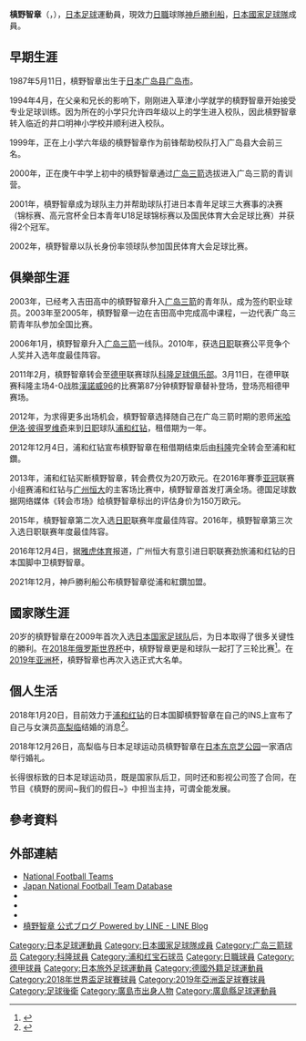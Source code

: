 {{noteta|G1=足球}}
{{infobox Football biography
| name           = 槙野智章
| image          = Tomoaki Makino 2018.jpg
| image_size     = 
| caption        = 攝於[[2018年世界盃|2018年世界盃]]
| fullname       = {{lang|ja|槙野智章}}
| birth_date     = {{Birth date and age|1987|5|11}}
| cityofbirth    = [[廣島縣|廣島縣]][[廣島市|廣島市]]
| countryofbirth = {{JPN}}
| height         = {{height|m=1.82}}
| position       = [[後衛_(足球)|後衛]]
| currentclub    = [[神戶勝利船|神戶勝利船]]
| clubnumber     = 14
| youthyears1    = 2000–2005 
| youthclubs1    = [[廣島三箭|廣島三箭]]
| years1         = 2006–2010 
| clubs1         = [[廣島三箭|廣島三箭]]
| caps1          = 127
| goals1         = 20
| years2         = 2010–2012 
| clubs2         = [[科隆足球俱乐部|科隆]] 
| caps2          = 8 
| goals2         = 0
| years3         = 2012 
| clubs3         = → [[浦和紅鑽|浦和紅鑽]] (外借)
| caps3          = 33 
| goals3         = 6
| years4         = 2013–2021
| clubs4         = [[浦和紅鑽|浦和紅鑽]] 
| caps4          = 285
| goals4         = 26
| years5         = 2022–
| clubs5         = [[神戶勝利船|神戶勝利船]] 
| caps5          = 0
| goals5         = 0
| nationalyears1 = 2005–2007 
| nationalteam1  = [[日本20歲以下足球代表隊|日本U-20]]
| nationalcaps1  = 9 
| nationalgoals1 = 1
| nationalyears2 = 2010–  
| nationalteam2  = [[日本國家足球隊|日本]]
| nationalcaps2  = 38
| nationalgoals2 = 4
| club-update    = 2021年12月4日
| ntupdate       = 2019年1月17日
}}

'''槙野智章'''（{{lang-ja|槙野智章}}，{{Bd|1987年|5月11日||}}），[[日本|日本]][[足球|足球]]運動員，現效力[[日本職業足球聯賽|日職]]球隊[[神戶勝利船|神戶勝利船]]，[[日本國家足球隊|日本國家足球隊]]成員。

==早期生涯==
1987年5月11日，槙野智章出生于[[日本|日本]][[广岛县|广岛县]][[广岛市|广岛市]]。

1994年4月，在父亲和兄长的影响下，刚刚进入草津小学就学的槙野智章开始接受专业足球训练。因为所在的小学只允许四年级以上的学生进入校队，因此槙野智章转入临近的井口明神小学校并顺利进入校队。

1999年，正在上小学六年级的槙野智章作为前锋帮助校队打入广岛县大会前三名。

2000年，正在庚午中学上初中的槙野智章通过[[广岛三箭|广岛三箭]]选拔进入广岛三箭的青训营。

2001年，槙野智章成为球队主力并帮助球队打进日本青年足球三大赛事的决赛（锦标赛、高元宫杯全日本青年U18足球锦标赛以及国民体育大会足球比赛）并获得2个冠军。

2002年，槙野智章以队长身份率领球队参加国民体育大会足球比赛。

==俱樂部生涯==
2003年，已经考入吉田高中的槙野智章升入[[广岛三箭|广岛三箭]]的青年队，成为签约职业球员。2003年至2005年，槙野智章一边在吉田高中完成高中课程，一边代表广岛三箭青年队参加全国比赛。

2006年1月，槙野智章升入[[广岛三箭|广岛三箭]]一线队。2010年，获选[[日职|日职]]联赛公平竞争个人奖并入选年度最佳阵容。

2011年2月，槙野智章转会至[[德甲|德甲]]联赛球队[[科隆足球俱乐部|科隆足球俱乐部]]。3月11日，在德甲联赛科隆主场4-0战胜[[漢諾威96|漢諾威96]]的比赛第87分钟槙野智章替补登场，登场亮相德甲赛场。

2012年，为求得更多出场机会，槙野智章选择随自己在广岛三箭时期的恩师[[米哈伊洛·彼得罗维奇|米哈伊洛·彼得罗维奇]]来到[[日职|日职]]球队[[浦和红钻|浦和红钻]]，租借期为一年。

2012年12月4日，浦和红钻宣布槙野智章在租借期结束后由[[科隆足球俱樂部|科隆]]完全转会至浦和紅鑽。

2013年，浦和红钻买断槙野智章，转会费仅为20万欧元。在2016年賽季[[亚冠|亚冠]]联赛小组赛浦和红钻与[[广州恒大|广州恒大]]的主客场比赛中，槙野智章首发打满全场。德国足球数据网络媒体《转会市场》给槙野智章标出的评估身价为150万欧元。

2015年，槙野智章第二次入选[[日职|日职]]联赛年度最佳阵容。2016年，槙野智章第三次入选日职联赛年度最佳阵容。

2016年12月4日，据[[雅虎|雅虎体育]]报道，广州恒大有意引进日职联赛劲旅浦和红钻的日本国脚中卫槙野智章。

2021年12月，神戶勝利船公布槙野智章從浦和紅鑽加盟。

==國家隊生涯==
20岁的槙野智章在2009年首次入选[[日本国家足球队|日本国家足球队]]后，为日本取得了很多关键性的勝利。在[[2018年俄罗斯世界杯|2018年俄罗斯世界杯]]中，槙野智章更是和球队一起打了三轮比赛<ref>{{cite web|title= World Cup 2018: All the confirmed squads for this summer's finals in Russia|url= https://www.bbc.co.uk/sport/football/440833652018|accessdate= 2019-11-22|archive-date= 2020-03-31|archive-url= https://web.archive.org/web/20200331140142/https://www.bbc.co.uk/sport/football/440833652018|dead-url= yes}}</ref>。在[[2019年亚洲杯|2019年亚洲杯]]，槙野智章也再次入选正式大名单。

==個人生活==
2018年1月20日，目前效力于[[浦和红钻|浦和红钻]]的日本国脚槙野智章在自己的INS上宣布了自己与女演员[[高梨临|高梨临]]结婚的消息<ref>{{Cite news |url= http://www.daily.co.jp/gossip/2018/01/20/0010913616.shtml |title= Ｊ１浦和・槙野智章と女優・高梨臨が結婚発表　槙野「幸せだと感じています」 |newspaper= デイリースポーツ online |publisher= 株式会社デイリースポーツ |date= 2018-01-20 |accessdate= 2018-01-20 |archive-date= 2020-10-24 |archive-url= https://web.archive.org/web/20201024041526/https://www.daily.co.jp/gossip/2018/01/20/0010913616.shtml |dead-url= no }}</ref>。

2018年12月26日，高梨临与日本足球运动员槙野智章在[[日本|日本]][[东京|东京]][[芝公园|芝公园]]一家酒店举行婚礼。

长得很标致的日本足球运动员，既是国家队后卫，同时还和影视公司签了合同，在节目《槙野的房间~我们的假日~》中担当主持，可谓全能发展。

==參考資料==
{{reflist}}

==外部連結==
{{Reflist}}
*[http://www.national-football-teams.com/v2/player.php?id=33601 National Football Teams] {{Wayback|url=http://www.national-football-teams.com/v2/player.php?id=33601 |date=20120402040846 }}
*[https://web.archive.org/web/20130922170416/http://www.japannationalfootballteam.com/en/players/makino_tomoaki.html Japan National Football Team Database]
* {{Official|https://www.urawa-reds.co.jp/players/%E6%A7%99%E9%87%8E%E6%99%BA%E7%AB%A0/|name=浦和レッドダイヤモンズによる公式プロフィール}}
* {{Twitter|tonji5}}
* {{Instagram|makino.5_official|槙野智章 Tomoaki Makino}}
* [https://lineblog.me/mr_makino0511/ 槙野智章 公式ブログ Powered by LINE - LINE Blog] {{Wayback|url=https://lineblog.me/mr_makino0511/ |date=20201225030936 }}

{{2007年U-20世界盃日本参赛名单}}
{{2018年世界杯足球赛日本参赛名单}}
{{2019年亞洲盃足球賽日本參賽名單}}

[[Category:日本足球運動員|Category:日本足球運動員]]
[[Category:日本國家足球隊成員|Category:日本國家足球隊成員]]
[[Category:广岛三箭球员|Category:广岛三箭球员]]
[[Category:科隆球員|Category:科隆球員]]
[[Category:浦和红宝石球员|Category:浦和红宝石球员]]
[[Category:日職球員|Category:日職球員]]
[[Category:德甲球員|Category:德甲球員]]
[[Category:日本旅外足球運動員|Category:日本旅外足球運動員]]
[[Category:德國外籍足球運動員|Category:德國外籍足球運動員]]
[[Category:2018年世界盃足球賽球員|Category:2018年世界盃足球賽球員]]
[[Category:2019年亞洲盃足球賽球員|Category:2019年亞洲盃足球賽球員]]
[[Category:足球後衛|Category:足球後衛]]
[[Category:廣島市出身人物|Category:廣島市出身人物]]
[[Category:廣島縣足球運動員|Category:廣島縣足球運動員]]